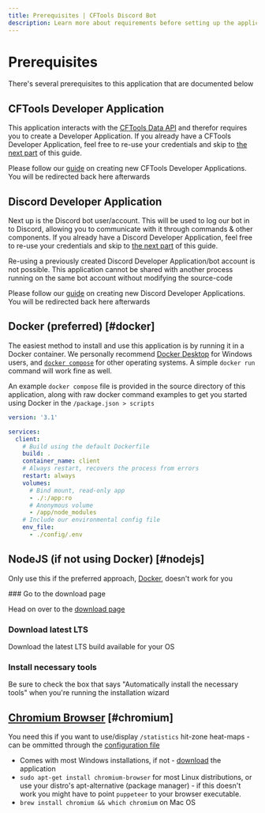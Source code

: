 ```yaml
---
title: Prerequisites | CFTools Discord Bot
description: Learn more about requirements before setting up the application
---
```



# Prerequisites

There's several prerequisites to this application that are documented below

## CFTools Developer Application

This application interacts with the [CFTools Data API](https://developer.cftools.cloud/documentation/data-api) and therefor requires you to create a Developer Application. If you already have a CFTools Developer Application, feel free to re-use your credentials and skip to [the next part](#discord-developer-application) of this guide.

<Callout type="info">Please follow our [guide](/docs/cftools-create-application) on creating new CFTools Developer Applications. You will be redirected back here afterwards</Callout>

## Discord Developer Application

Next up is the Discord bot user/account. This will be used to log our bot in to Discord, allowing you to communicate with it through commands & other components. If you already have a Discord Developer Application, feel free to re-use your credentials and skip to [the next part](#docker) of this guide.

<Callout type="error">Re-using a previously created Discord Developer Application/bot account is not possible. This application cannot be shared with another process running on the same bot account without modifying the source-code</Callout>

<Callout type="info">Please follow our [guide](/docs/discord-create-application) on creating new Discord Developer Applications. You will be redirected back here afterwards</Callout>

## Docker (preferred) [#docker]

The easiest method to install and use this application is by running it in a Docker container. We personally recommend [Docker Desktop](https://www.docker.com/products/docker-desktop/) for Windows users, and [`docker compose`](https://docs.docker.com/compose/) for other operating systems. A simple `docker run` command will work fine as well.

<Callout type="info">An example `docker compose` file is provided in the source directory of this application, along with raw docker command examples to get you started using Docker in the `/package.json > scripts`</Callout>

```yaml
version: '3.1'

services:
  client:
    # Build using the default Dockerfile
    build: .
    container_name: client
    # Always restart, recovers the process from errors
    restart: always
    volumes:
      # Bind mount, read-only app
      - ./:/app:ro
      # Anonymous volume
      - /app/node_modules
    # Include our environmental config file
    env_file:
      - ./config/.env
```

## NodeJS (if not using Docker) [#nodejs]

<Callout>Only use this if the preferred approach, [Docker](#docker), doesn't work for you</Callout>

<Steps>
### Go to the download page

Head on over to the [download page](https://nodejs.org/en/download/)

### Download latest LTS

Download the latest LTS build available for your OS

### Install necessary tools

Be sure to check the box that says "Automatically install the necessary tools" when you're running the installation wizard

</Steps>

## [Chromium Browser](https://www.chromium.org/Home/) [#chromium]

<Callout type="info">You need this if you want to use/display `/statistics` hit-zone heat-maps - can be ommitted through the [configuration file](/docs/cftools-discord-bot/configuration)</Callout>

- Comes with most Windows installations, if not - [download](https://www.chromium.org/getting-involved/download-chromium/) the application
- `sudo apt-get install chromium-browser` for most Linux distributions, or use your distro's apt-alternative (package manager) - if this doesn't work you might have to point `puppeteer` to your browser executable.
- `brew install chromium && which chromium` on Mac OS
